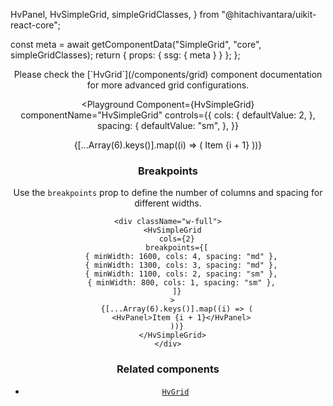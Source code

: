   HvPanel,
  HvSimpleGrid,
  simpleGridClasses,
} from "@hitachivantara/uikit-react-core";


  const meta = await getComponentData("SimpleGrid", "core", simpleGridClasses);
  return { props: { ssg: { meta } } };
};

<Header />

<Callout type="info">
  Please check the [`HvGrid`](/components/grid) component documentation for more
  advanced grid configurations.
</Callout>

<br />

<Playground
  Component={HvSimpleGrid}
  componentName="HvSimpleGrid"
  controls={{
    cols: {
      defaultValue: 2,
    },
    spacing: {
      defaultValue: "sm",
    },
  }}
>
  {[...Array(6).keys()].map((i) => (
    <HvPanel>Item {i + 1}</HvPanel>
  ))}
</Playground>

### Breakpoints

Use the `breakpoints` prop to define the number of columns and spacing for different widths.

```tsx live
<div className="w-full">
  <HvSimpleGrid
    cols={2}
    breakpoints={[
      { minWidth: 1600, cols: 4, spacing: "md" },
      { minWidth: 1300, cols: 3, spacing: "md" },
      { minWidth: 1100, cols: 2, spacing: "sm" },
      { minWidth: 800, cols: 1, spacing: "sm" },
    ]}
  >
    {[...Array(6).keys()].map((i) => (
      <HvPanel>Item {i + 1}</HvPanel>
    ))}
  </HvSimpleGrid>
</div>
```

### Related components

- [`HvGrid`](/components/grid)
